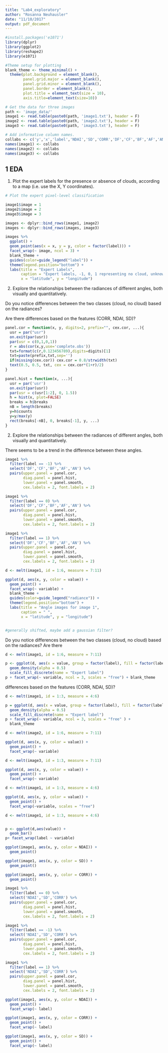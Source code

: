 ```yaml
---
title: "Lab4_exploratory"
author: "Rosanna Neuhausler"
date: "11/10/2017"
output: pdf_document
---
```


```r
#install.packages('e1071')
library(dplyr)
library(ggplot2)
library(reshape2)
library(e1071)
```

```r
#Theme setup for plotting
blank_theme <- theme_minimal() +
  theme(plot.background = element_blank(),
        panel.grid.major = element_blank(),
        panel.grid.minor = element_blank(),
        panel.border = element_blank(),
        plot.title = element_text(size = 10), 
        axis.title=element_text(size=10))
```


```r
# Get the data for three images
path <- 'image_data/'
image1 <- read.table(paste0(path, 'image1.txt'), header = F)
image2 <- read.table(paste0(path, 'image2.txt'), header = F)
image3 <- read.table(paste0(path, 'image3.txt'), header = F)

# Add informative column names.
collabs <- c('y','x','label','NDAI','SD','CORR','DF','CF','BF','AF','AN')
names(image1) <- collabs
names(image2) <- collabs
names(image3) <- collabs
```


## 1 EDA

1. Plot the expert labels for the presence or absence of clouds, according to a map (i.e. use the X, Y coordinates).

```r
# Plot the expert pixel-level classification

image1$image = 1
image2$image = 2
image3$image = 3

images <- dplyr::bind_rows(image1, image2)
images <- dplyr::bind_rows(images, image3)

images %>%
  ggplot() + 
  geom_point(aes(x = x, y = y, color = factor(label))) + 
  facet_wrap(~ image, ncol = 3) +
  blank_theme +
  guides(color=guide_legend("label")) +
  theme(legend.position="bottom") +
  labs(title = "Expert Labels",
       caption = "Expert labels, -1, 0, 1 representing no cloud, unknown, and cloud, respectively", 
       x = "latitude", y = "longitude") 

```

2. Explore the relationships between the radiances of different angles, both visually and quantitatively.

Do you notice differences between the two classes (cloud, no cloud) based on the radiances? 

Are there differences based on the features (CORR, NDAI, SD)?


```r

panel.cor = function(x, y, digits=2, prefix="", cex.cor, ...){
  usr = par("usr")
  on.exit(par(usr))
  par(usr = c(0,1,0,1))
  r = abs(cor(x,y,use='complete.obs'))
  txt=format(c(r,0.123456789),digits=digits)[1]
  txt=paste(prefix,txt,sep='')
  if(missing(cex.cor)) cex.cor = 0.8/strwidth(txt)
  text(0.5, 0.5, txt, cex = cex.cor*(1+r)/2)
}

panel.hist = function(x, ...){
  usr = par('usr')
  on.exit(par(usr))
  par(usr = c(usr[1:2], 0, 1.5))
  h = hist(x, plot=FALSE)
  breaks = h$breaks
  nB = length(breaks)
  y=h$counts
  y=y/max(y)
  rect(breaks[-nB], 0, breaks[-1], y, ...)
}

```


2. Explore the relationships between the radiances of different angles, both visually and quantitatively.

There seems to be a trend in the difference between these angles.


```r

image1 %>%
  filter(label == -1) %>%
  select('DF','CF','BF','AF','AN') %>%
  pairs(upper.panel = panel.cor,
        diag.panel = panel.hist,
        lower.panel = panel.smooth,
        cex.labels = 2, font.labels = 2)

```

```r
image1 %>%
  filter(label == 0) %>%
  select('DF','CF','BF','AF','AN') %>%
  pairs(upper.panel = panel.cor,
        diag.panel = panel.hist,
        lower.panel = panel.smooth,
        cex.labels = 2, font.labels = 2)
```


```r
image1 %>%
  filter(label == 1) %>%
  select('DF','CF','BF','AF','AN') %>%
  pairs(upper.panel = panel.cor,
        diag.panel = panel.hist,
        lower.panel = panel.smooth,
        cex.labels = 2, font.labels = 2)
```


```r
d <- melt(image1, id = 1:6, measure = 7:11)

ggplot(d, aes(x, y, color = value)) +
  geom_point() +
  facet_wrap(~ variable) +
  blank_theme +
  guides(color=guide_legend("radiance")) +
  theme(legend.position="bottom") +
  labs(title = "Angle images for image 1",
       caption = " ", 
       x = "latitude", y = "longitude") 


#generally shifted, maybe add a gaussian filter?
```


Do you notice differences between the two classes (cloud, no cloud) based on the radiances? Are there

```r

d <- melt(image1, id = 1:6, measure = 7:11)

p <- ggplot(d, aes(x = value, group = factor(label), fill = factor(label))) + 
  geom_density(alpha = 0.5) 
  scale_fill_discrete(name = "Expert label")
p + facet_wrap(~ variable, ncol = 3, scales = "free") + blank_theme
```

differences based on the features (CORR, NDAI, SD)?


```r

d <- melt(image1, id = 1:3, measure = 4:6)

p = ggplot(d, aes(x = value, group = factor(label), fill = factor(label))) + 
  geom_density(alpha = 0.5) 
  scale_fill_discrete(name = "Expert label")
p + facet_wrap(~ variable, ncol = 3, scales = "free" ) +
  blank_theme
```





```r
d <- melt(image2, id = 1:6, measure = 7:11)

ggplot(d, aes(x, y, color = value)) +
  geom_point() +
  facet_wrap(~ variable)
```

```r
d <- melt(image3, id = 1:3, measure = 7:11)

ggplot(d, aes(x, y, color = value)) +
  geom_point() +
  facet_wrap(~ variable)
```



```r
d <- melt(image1, id = 1:3, measure = 4:6)

ggplot(d, aes(x, y, color = value)) +
  geom_point() +
  facet_wrap(~variable, scales = "free")
```


```r
d <- melt(image1, id = 1:3, measure = 4:6)


p <- ggplot(d,aes(value)) +
  geom_bar()
p+ facet_wrap(label ~ variable)
```






```r
ggplot(image1, aes(x, y, color = NDAI)) +
  geom_point()
```

```r
ggplot(image1, aes(x, y, color = SD)) +
  geom_point()
```

```r
ggplot(image1, aes(x, y, color = CORR)) +
  geom_point()
```

```r
image1 %>%
  filter(label == 0) %>%
  select('NDAI','SD','CORR') %>%
  pairs(upper.panel = panel.cor,
        diag.panel = panel.hist,
        lower.panel = panel.smooth,
        cex.labels = 2, font.labels = 2)
```


```r
image1 %>%
  filter(label == -1) %>%
  select('NDAI','SD','CORR') %>%
  pairs(upper.panel = panel.cor,
        diag.panel = panel.hist,
        lower.panel = panel.smooth,
        cex.labels = 2, font.labels = 2)
```


```r
image1 %>%
  filter(label == 1) %>%
  select('NDAI','SD','CORR') %>%
  pairs(upper.panel = panel.cor,
        diag.panel = panel.hist,
        lower.panel = panel.smooth,
        cex.labels = 2, font.labels = 2)
```

```r
ggplot(image1, aes(x, y, color = NDAI)) +
  geom_point() +
  facet_wrap(~ label)
```

```r
ggplot(image1, aes(x, y, color = CORR)) +
  geom_point() +
  facet_wrap(~ label)
```

```r
ggplot(image1, aes(x, y, color = SD)) +
  geom_point() +
  facet_wrap(~ label)
```


